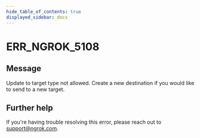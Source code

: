 ```yaml
---
hide_table_of_contents: true
displayed_sidebar: docs
---
```



# ERR_NGROK_5108

## Message

Update to target type not allowed. Create a new destination if you would like to send to a new target.

<ErrorDetails error="err_ngrok_5108" />

## Further help

If you're having trouble resolving this error, please reach out to [support@ngrok.com](mailto:support@ngrok.com?subject=Help%20with%20ERR_NGROK_5108).
